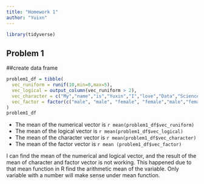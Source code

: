 ```yaml
---
title: "Homework 1"
author: "Yuixn"
---
```


```r
library(tidyverse)
```
## Problem 1
##create data frame
```r
problem1_df = tibble(
  vec_runiform = runif(10,min=0,max=5),
  vec_logical = output_column(vec_runiform > 2),
  vec_character = c("My","name","is","Yuxin","I","love","Data","Science","a","lot"),
  vec_factor = factor(c("male", "male", "female", "female","male","female","male","female","male","male"))
)
problem1_df
```
* The mean of the numerical vector is `r mean(problem1_df$vec_runiform)`
* The mean of the logical vector is `r mean(problem1_df$vec_logical)`
* The mean of the character vector is `r mean(problem1_df$vec_character)`
* The mean of the factor vector is `r mean (problem1_df$vec_factor)`


I can find the mean of the numerical and logical vector, and the result of the mean of character and factor vector is not working. This happened due to that mean function in R find the arithmetic mean of the variable. Only variable with a number will make sense under mean function.